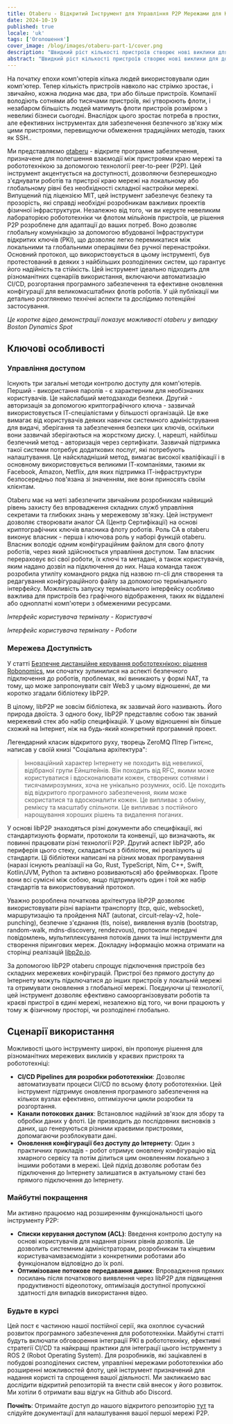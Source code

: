 ```yaml
---
title: Otaberu - Відкритий Інструмент для Управління P2P Мережами для Крайових Пристроїв та Робототехніки
date: 2024-10-19
published: true
locale: 'uk'
tags: ['Оголошення']
cover_image: /blog/images/otaberu-part-1/cover.png
description: "Швидкий ріст кількості пристроїв створює нові виклики для доступності та безпеки. Потрібно більш ефективне рішення для безпечного зв'язку пристроїв, яке вирішує обмеження SSH-базованої PKI. Робот-агент Otaberu пропонує це рішення, дозволяючи створити власну PKI для роботів за допомогою сучасних стандартів та протоколів libP2P для вирішення цих проблем."
abstract: "Швидкий ріст кількості пристроїв створює нові виклики для доступності та безпеки. Потрібно більш ефективне рішення для безпечного зв'язку пристроїв, яке вирішує обмеження SSH-базованої PKI. Робот-агент Otaberu пропонує це рішення, дозволяючи створити власну PKI для роботів за допомогою сучасних стандартів та протоколів libP2P для вирішення цих проблем."
---
```


На початку епохи комп'ютерів кілька людей використовували один комп'ютер. Тепер кількість пристроїв навколо нас стрімко зростає, і звичайно, кожна людина має два, три або більше пристроїв. Компанії володіють сотнями або тисячами пристроїв, які утворюють флоти, і незабаром більшість людей матимуть флоти пристроїв розміром з невеликі бізнеси сьогодні. Внаслідок цього зростає потреба в простих, але ефективних інструментах для забезпечення безпечного зв'язку між цими пристроями, перевищуючи обмеження традиційних методів, таких як SSH..

Ми представляємо [otaberu](https://github.com/airalab/otaberu) - відкрите програмне забезпечення, призначене для полегшення взаємодії між пристроями краю мережі та робототехнікою за допомогою технології peer-to-peer (P2P). Цей інструмент акцентується на доступності, дозволяючи безперешкодно з'єднувати роботів та пристрої краю мережі на локальному або глобальному рівні без необхідності складної настройки мережі. Випущений під ліцензією MIT, цей інструмент забезпечує безпеку та прозорість, які справді необхідні розробникам важливих проектів фізичної інфраструктури. Незалежно від того, чи ви керуєте невеликим лабораторією робототехніки чи флотом мільйонів пристроїв, це рішення P2P розроблене для адаптації до ваших потреб. Воно дозволяє глобальну комунікацію за допомогою вбудованої Інфраструктури відкритих ключів (PKI), що дозволяє легко перемикатися між локальними та глобальними операціями без ручної перенастройки. Основний протокол, що використовується в цьому інструменті, був протестований в деяких з найбільших розподілених систем, що гарантує його надійність та стійкість. Цей інструмент ідеально підходить для різноманітних сценаріїв використання, включаючи автоматизацію CI/CD, розгортання програмного забезпечення та ефективне оновлення конфігурації для великомасштабних флотів роботів. У цій публікації ми детально розглянемо технічні аспекти та дослідимо потенційні застосування.

<YouTube id="https://www.youtube.com/watch?v=2ZKs4cWMLTE" posterQuality="max"/>

*Це коротке відео демонстрації показує можливості otaberu у випадку Boston Dynamics Spot*

## Ключові особливості

### Управління доступом

Існують три загальні методи контролю доступу для комп'ютерів. Перший - використання паролів - є характерним для необізнаних користувачів. Це найслабший методзаходи безпеки. Другий - авторизація за допомогою криптографічного ключа - зазвичай використовується ІТ-спеціалістами у більшості організацій. Це вже вимагає від користувачів деяких навичок системного адміністрування для видачі, зберігання та забезпечення безпеки цих ключів, оскільки вони зазвичай зберігаються на жорсткому диску. І, нарешті, найбільш безпечний метод - авторизація через сертифікати. Зазвичай підтримка такої системи потребує додаткових послуг, які потребують налаштування. Це найскладніший метод, вимагає високої кваліфікації і в основному використовується великими ІТ-компаніями, такими як Facebook, Amazon, Netflix, для яких підтримка ІТ-інфраструктури безпосередньо пов'язана зі значенням, яке вони приносять своїм клієнтам.

Otaberu має на меті забезпечити звичайним розробникам найвищий рівень захисту без впровадження складних служб управління секретами та глибоких знань у мережевому зв'язку. Цей інструмент дозволяє створювати аналог СА (Центр Сертифікації) на основі криптографічних ключів власника флоту роботів. Роль СА в otaberu виконує власник - перша і ключова роль у наборі функцій otaberu. Власник володіє одним конфігураційним файлом для свого флоту роботів, через який здійснюється управління доступом. Там власник перераховує всі свої роботи, їх ключі та метадані, а також користувачів, яким надано дозвіл на підключення до них. Наша команда також розробила утиліту командного рядка під назвою rn-cli для створення та редагування конфігураційного файлу за допомогою термінального інтерфейсу. Можливість запуску термінального інтерфейсу особливо важлива для пристроїв без графічного відображення, таких як віддалені або одноплатні комп'ютери з обмеженими ресурсами.

<RbImage zoom src="/blog/images/otaberu-part-1/otaberu-tui-1.png" alt="Інтерфейс роботів Otaberu TUI" />  

*Інтерфейс користувача терміналу - Користувачі*

<RbImage zoom src="/blog/images/otaberu-part-1/otaberu-tui-2.png" alt="Інтерфейс роботів Otaberu TUI" />  

*Інтерфейс користувача терміналу - Роботи*

### **Мережева Доступність**

У статті [Безпечне дистанційне керування робототехнікою: рішення Robonomics](https://robonomics.network/blog/secure-robotics-remote-control-via-web3/), ми спочатку зупинилися на аспекті безпечного підключення до роботів, проблемах, які виникають у формі NAT, та тому, що може запропонувати світ Web3 у цьому відношенні, де ми коротко згадали бібліотеку libP2P.

В цілому, libP2P не зовсім бібліотека, як зазвичай його називають. Його природа двоїста. З одного боку, libP2P представляє собою так званий мережевий стек або набір специфікацій. У цьому відношенні він більше схожий на Інтернет, ніж на будь-який конкретний програмний проект.

Легендарний класик відкритого руху, творець ZeroMQ Пітер Гінтєнс, написав у своїй книзі "Соціальна архітектура": 

> Інноваційний характер Інтернету не походить від невеликої, відібраної групи Ейнштейнів. Він походить від RFC, якими може користуватися і вдосконалювати кожен, створених сотнями і тисячамирозумних, хоча не унікально розумних, осіб. Це походить від відкритого програмного забезпечення, яким може скористатися та вдосконалити кожен. Це випливає з обміну, реміксу та масштабу спільноти. Це випливає з постійного нарощування хороших рішень та видалення поганих.

У основі libP2P знаходяться різні документи або специфікації, які стандартизують формати, протоколи та конвенції, що визначають, як повинні працювати різні технології P2P. Другий аспект libP2P, або периферія цього стеку, складається з бібліотек, які реалізують ці стандарти. Ці бібліотеки написані на різних мовах програмування (наразі існують реалізації на Go, Rust, TypeScript, Nim, C++, Swift, Kotlin/JVM, Python та активно розвиваються) або фреймворках. Проте вони всі сумісні між собою, якщо підтримують один і той же набір стандартів та використовуваний протокол.

Уважно розроблена початкова архітектура libP2P дозволяє використовувати різні варіанти транспорту (tcp, quic, websocket), маршрутизацію та пройдення NAT (autonat, circuit-relay-v2, hole-punching), безпечне з'єднання (tls, noise), виявлення вузлів (bootstrap, random-walk, mdns-discovery, rendezvous), протоколи передачі повідомлень, мультиплексування потоків даних та інші інструменти для створення пірингових мереж. Докладну інформацію можна отримати на сторінці реалізацій [libp2p.io](https://libP2P.io/implementations/).

За допомогою libP2P otaberu спрощує підключення пристроїв без складних мережевих конфігурацій. Пристрої без прямого доступу до Інтернету можуть підключатися до інших пристроїв у локальній мережі та отримувати оновлення з глобальної мережі. Поєднуючи ці технології, цей інструмент дозволяє ефективно самоорганізовувати роботів та краєві пристрої в єдині мережі, незалежно від того, чи вони працюють у тому ж фізичному просторі, чи розподілені глобально.

## Сценарії використання

Можливості цього інструменту широкі, він пропонує рішення для різноманітних мережевих викликів у краєвих пристроях та робототехніці:

- **CI/CD Pipelines для розробки робототехніки**: Дозволяє автоматизувати процеси CI/CD по всьому флоту робототехніки. Цей інструмент підтримує оновлення програмного забезпечення на кількох вузлах ефективно, оптимізуючи цикли розробки та розгортання.
- **Канали потокових даних**: Встановлює надійний зв'язок для збору та обробки даних у флоті. Це призводить до послідовних висновків з даних, що генеруються різними краєвими пристроями, допомагаючи розблокувати дані.
- **Оновлення конфігурації без доступу до Інтернету**: Один з практичних прикладів - робот отримує оновлену конфігурацію від хмарного сервісу та потім ділиться цим оновленням локально з іншими роботами в мережі. Цей підхід дозволяє роботам без підключення до Інтернету залишатися в актуальному стані без прямого підключення до Інтернету.

### Майбутні покращення

Ми активно працюємо над розширенням функціональності цього інструменту P2P:

- **Списки керування доступом (ACL)**: Введення контролю доступу на основі користувачів для надання різних рівнів дозволів. Це дозволить системним адміністраторам, розробникам та кінцевим користувачамвзаємодіяти з конкретними роботами або функціоналом відповідно до їх ролі.
- **Оптимізоване потокове передавання даних**: Впровадження прямих посилань після початкового виявлення через libP2P для підвищення продуктивності відеопотоку, оптимізація доступної пропускної здатності для випадків використання відео.

### Будьте в курсі

Цей пост є частиною нашої постійної серії, яка охоплює сучасний розвиток програмного забезпечення для робототехніки. Майбутні статті будуть включати обговорення інтеграції PKI в робототехніку, ефективні стратегії CI/CD та найкращі практики для інтеграції цього інструменту з ROS 2 (Robot Operating System). Для розробників, які зацікавлені в побудові розподілених систем, управлінні мережами робототехніки або розширенні можливостей флоту, цей інструмент призначений для надання користі та спрощення вашої діяльності. Ми закликаємо вас дослідити відкритий репозиторій та внести свій внесок у його розвиток. Ми хотіли б отримати ваш відгук на Github або Discord.

**Почніть**: Отримайте доступ до нашого відкритого репозиторію [тут](https://github.com/airalab/otaberu) та слідуйте документації для налаштування вашої першої мережі P2P.